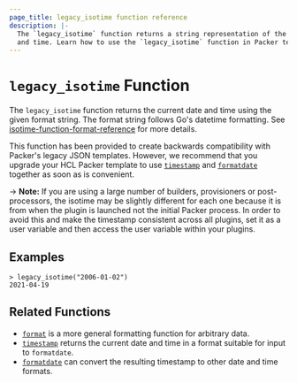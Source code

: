 ```yaml
---
page_title: legacy_isotime function reference
description: |-
  The `legacy_isotime` function returns a string representation of the current date
  and time. Learn how to use the `legacy_isotime` function in Packer templates.
---
```


# `legacy_isotime` Function

The `legacy_isotime` function returns the current date and time using the given format string.
The format string follows Go's datetime formatting. See
[isotime-function-format-reference](/packer/docs/templates/legacy_json_templates/engine#isotime-function-format-reference)
for more details.

This function has been provided to create backwards compatibility with
Packer's legacy JSON templates. However, we recommend that you upgrade your
HCL Packer template to use [`timestamp`](/packer/docs/templates/hcl_templates/functions/datetime/timestamp)
and [`formatdate`](/packer/docs/templates/hcl_templates/functions/datetime/formatdate) together as soon as is convenient.

-> **Note:** If you are using a large number of builders, provisioners
or post-processors, the isotime may be slightly different for each one
because it is from when the plugin is launched not the initial Packer
process. In order to avoid this and make the timestamp consistent across all
plugins, set it as a user variable and then access the user variable within
your plugins.

## Examples

```shell-session
> legacy_isotime("2006-01-02")
2021-04-19
```

## Related Functions

- [`format`](/packer/docs/templates/hcl_templates/functions/string/format) is a more general formatting function for arbitrary
data.
- [`timestamp`](/packer/docs/templates/hcl_templates/functions/datetime/timestamp) returns the current date and time in a format
suitable for input to `formatdate`.
- [`formatdate`](/packer/docs/templates/hcl_templates/functions/datetime/formatdate) can convert the resulting timestamp to
  other date and time formats.
